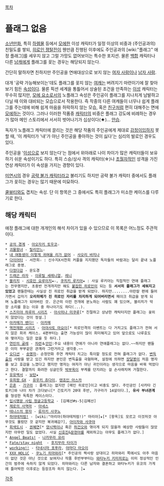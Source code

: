 [[목차]]
= 플래그 없음 =
[[소년만화]], 특히 [[하렘물]] 등에서 [[모에]]한 이성 캐릭터가 일정 이상의 비중과 (주인공과의)친밀도를 쌓되, [[히로인 쟁탈전]]이 웬만큼 진행된 이후에도 주인공과의 [wiki:"플래그" 애정 플래그]를 세우지 않고 그럴 가망도 없어보이는 특수한 포지션. 물론 [[백합]] 캐릭터나 다른 [[남캐]]에게 플래그를 꽂는 경우는 해당되지 않는다.

간단히 말하자면 친하지만 주인공을 연애대상으로 보지 않는 [[여자 사람]]이나 [[남자 사람]].

대개 '공략 가능해보이는'데도 플래그를 꽂지 않는 [[여캐]]는 버려지기 마련이기에 잘 찾아보기 힘든 [[속성]]이다. 물론 픽션 세계을 통틀어서 상술된 조건을 만족하는 [[이성]] 캐릭터는 무수히 많지만, [[모에 요소]]로서의 노플래그 속성은 주인공이 플래그를 지나치게 남발하고 다닐 때 이와 대비되는 모습으로서 작용한다. 즉 작중의 다른 여캐들이 너무나 쉽게 플래그를 주는데에 비해 쉽게 마음을 허락하지 않는 모습, 혹은 [[친구]]처럼 편히 대해주는 면에 [[모에]]하는 것이다. 그러나 이러한 작품중 [[캐릭터]]의 비중은 플래그 강도에 비례하는 경우가 많아 메인 스토리에서 서서히 벗어나기가 십상이다(★)... [[안습]].

독자가 노플래그 캐릭터에 끌리는 것은 해당 작품의 주인공에게 제대로 [[감정이입]]하지 못할 때, '이 캐릭터가 '내'가 아닌 주인공을 좋아하는 것이 싫다'는 심리의 발로인 경우도 있다.

주인공을 '[[이성]]으로 보지 않는다'는 점에서 위아래로 나이 차이가 많은 캐릭터들이 보유하기 쉬운 속성이기도 하다. 특히 스승/상사 격의 캐릭터(☆)나 [[초월자]]적인 성격을 가진 연상 캐릭터가 이 속성을 가지는 경향이 있다.

[[미연시]]의 경우 [[공략 불가 캐릭터]]라고 불리기도 하지만 공략 불가 캐릭터 중에서도 플래그가 꽂히는 경우는 많기 때문에 미묘하다.

[[쿨뷰티]]와도 겹치는 속성. 단 이 항목은 그 중에서도 특히 플래그가 미소한 케이스를 다루기로 한다.
== 해당 캐릭터 ==
애정 플래그에 대한 개개인의 해석 차이가 있을 수 있으므로 이 목록은 어느정도 주관적이다.

 * [[공의 경계]] - [[아오자키 토우코]]☆   
 * [[괴물왕녀]] - [[릴리안느]]☆
 * [[내 여동생이 이렇게 귀여울 리가 없어]] - [[사오리 바지나]]
 * [[다이어터]] - 서찬희☆ : 신수지X서찬희 커플을 지지했던 독자들의 바람과는 달리 끝내 노플래그로 종영.
 * [[다정다감]] - 문도경
 * [[드래곤 라자]] - [[이루릴 세레니얼]], [[레니]]
 * [[블리치]] - [[시호인 요루이치]]★☆, [[쿠치키 루키아]]★ : 사실 루키아는 직접적인 연애 플래그는 전무했지만, 초중반 전개까지만 해도 [[붙잡힌 히로인]]이 되는 등 '''서서히 플래그가 세워지고 있었고''' 팬들한테는 사실상 진 히로인 취급을 받게 되었다. 하지만........아란칼 편에 들어가면서 갑자기 '''오리히메가 진 히로인 자리를 차지하게 되어버리면서''' 페이크 취급을 받게 되며 노플래그가 되어버린 것. 은근히 이런 전개에 분노하는 사람도 꽤 있으며, 블리치가 막장 소리를 듣는 이유 중 하나이기도 하다(...).
 * [[스즈미야 하루히 시리즈]] - [[아사히나 미쿠루]][* 친절하고 상냥한 캐릭터지만 플래그는 꽂히지 않았다는 것이 정설.]
 * [[아카메가 벤다!]] - [[아카메]]
 * [[역전재판 시리즈]] - [[아야사토 마요이]][* 히로인격의 이벤트는 다 거치고도 플래그가 전혀 서지 않은 희귀 케이스. 4편부터는 출연 가능성이 많이 희미해지고 있어 앞으로도 나루호도와 맺어지는 일은 없을 듯 하다.]
 * [[연민의 굴레]] - [[차련]]＆[[안민]]:주요 내용이 연애가 아니라 연애플래그는 없다.~~하지만 팬들은 이미 부부같은 관계라 그런거라고 생각중.~~
 * [[오디션]] - [[송명자]]☆ 순정만화 주연 캐릭터 치고는 특이할 정도로 전혀 플래그가 없다. [[변득출]]의 사랑을 받고 있긴 하지만 본인은 변득출을 극혐하며, 설정에 의하면 [[장달봉]]이 처음 명자를 보고 호감을 느꼈다고 했지만 명자는 여자가 아닌 귀인이라는 생각으로 마음을 바꿔 먹었다고 한다. 결말까지 화려한 싱글인듯 [[박부옥]]이 부케를 던지려는 걸 손사래치며 거절한다. 
 * [[유유백서]] - [[보탄]]★
 * [[유희왕 GX]] - [[유우키 쥬다이]], [[텐죠인 아스카]]
 * [[은혼]] - [[가구라]] : 플래그는 없지만 [메인 히로인]이고 비중도 많다. 주인공인 [사카타 긴토키]와 나이 차가 크다보니[* 긴토키가 20대 후반, 가구라가 14살이다.], '''유사 부녀관계'''를 형성한 독특한 케이스이다.
 * [[입시명문 사립 정글고등학교]] - [김혜선#s-5|김혜선]
 * [[제로의 사역마]] - [[아녜스]]
 * [[테니스의 왕자]] - [[류자키 사쿠노]]
 * [[하야테처럼!]] - [wiki:"마리아(하야테처럼!)" 마리아]★[* [왕옥]도 모르고 이것저것 아무것도 몰랐던 것 같지만 복귀예감?], [[아이자와 사쿠야]]
 * [[회색도시]] - [[권혜연]][* [[양시백]]이나 혹은 [[허건오]]와 엮이게 되지 않을까 예상한 사람들이 많았지만 아무런 일도 없었다. 사실 [[신호진]]&[[문현아]]를 제외하고는 아무도 플래그가 없다.]
 * [[Angel Beats!]] - [[나카무라 유리]]
 * [[Fate/stay night]]  - [[후지무라 타이가]]
 * [[working!!]] - [[타네시마 포푸라]], [[야마다 아오이]]
 * [[XXX HOLiC]] - [[쿠노기 히마와리]][* 주인공의 짝사랑 상대이고 히마와리 쪽에서도 아주 마음이 없던 것은 아닌 것으로 보여지나 작품 후반부부터는 [[와타누키 키미히로]]는 이미 정상적인 인간의 범주에 속하지 않게 되었다. 히마와리는 다른 남자와 결혼하고 와타누키가 유코의 가게에 틀어박힌 이후로는 등장조차 하지 않는다. ]★

[[각주]]
